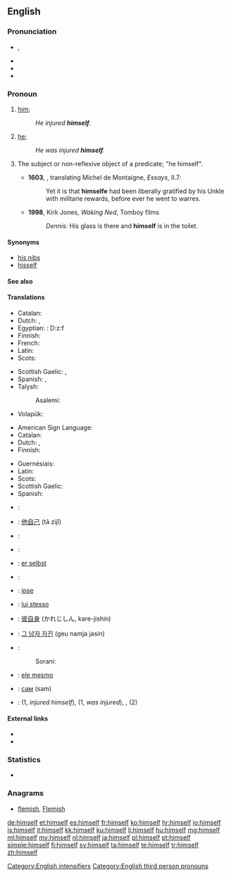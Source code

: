 ==English==

===Pronunciation===
* {{IPA|/hɪmˈsɛlf/}}, {{X-SAMPA|/hIm"sElf/}}
* {{audio|en-us-himself.ogg|Audio (US)}}
* {{rhymes|ɛlf}}
* {{hyphenation|him|self}}

===Pronoun===
{{en-pron|reflexive form of|he|desc=the third person singular, masculine, personal pronoun|Feminine|herself|neuter (nonhuman)|itself|neuter (human)|himself|plural|themselves}}

# {{reflexive}} [[him]]; {{non-gloss definition|the male object of a verb or preposition that also appears as the subject}}
#: ''He injured '''himself'''.''
# {{context|emphatic}} [[he]]; {{non-gloss definition|used as an intensifier, often to emphasize that the referent is the exclusive participant in the predicate}}
#: ''He was injured '''himself'''.''
# {{context|now|_|archaic|_|or|_|nonstandard}} The subject or non-reflexive object of a predicate; "he himself".
#* '''1603''', {{w|John Florio}}, translating Michel de Montaigne, ''Essays'', II.7:
#*: Yet it is that '''himselfe''' had been liberally gratified by his Unkle with militarie rewards, before ever he went to warres.
#* '''1998''', Kirk Jones, ''Waking Ned'', Tomboy films
#*: ''Dennis:'' His glass is there and '''himself''' is in the toilet.

====Synonyms====
* [[his nibs]]
* [[hisself]]

====See also====
{{English personal pronouns}}

====Translations====
{{trans-top|(reflexive) male person as the previously mentioned object}}
* Catalan: {{t-|ca|es}}
* Dutch: {{t+|nl|zich}},  {{t+|nl|zichzelf}}
* Egyptian: {{tø|egy|ḏzf|sc=Egyp}}: <hiero>D:z:f</hiero>
* Finnish: {{t|fi|itsensä}}
* French: {{t+|fr|lui-même}}
* Latin: {{t|la|ipse}}
* Scots: {{t|sco|himsel}}
{{trans-mid}}
* Scottish Gaelic: {{t|gd|e}} {{qualifier|non-emphatic}}, {{t|gd|esan}} {{qualifier|emphatic}}
* Spanish: {{t|es|él mismo}}, {{t|es|sí mismo}}
* Talysh:
*: Asalemi: {{qualifier|for all persons}} {{tø|tly|اشتن|tr=əštan}}
* Volapük: {{t|vo|oki}}
{{trans-bottom}}

{{trans-top|(emphatic, exclusive) he}}
* American Sign Language: {{tø|ase|A@Chesthigh SmallFrontandback|xs=American Sign Language}}
* Catalan: {{t-|ca|mateix}}
* Dutch: {{t+|nl|zelf}},  {{t+|nl|hijzelf}}
* Finnish: {{t|fi|itse}}
{{trans-mid}}
* Guernésiais: {{tø|roa-grn|li-mesme}}
* Latin: {{t|la|ipse}}
* Scots: {{t|sco|himsel}}
* Scottish Gaelic: {{t|gd|esan}}
* Spanish: {{t|es|él mismo}}
{{trans-bottom}}

{{checktrans-top}}
* {{ttbc|Arabic}}: {{Arab|[[نفسه]]}} {{IPAchar|(nafsáhu)}}
* {{ttbc|Chinese}}: [[他自己]] (tā zìjǐ)
* {{ttbc|Czech}}: {{t+|cs|sám|m}}
* {{ttbc|Dutch}}: {{t+|nl|hijzelf}}
* {{ttbc|German}}: [[er selbst]]
* {{ttbc|Hungarian}}: {{t+|hu|maga}}
* {{ttbc|ia}}: [[ipse]]
* {{ttbc|Italian}}: [[lui stesso]]
{{trans-mid}}
* {{ttbc|Japanese}}: [[彼自身]] (かれじしん, kare-jishin)
* {{ttbc|Korean}}: [[그 남자 자진]] (geu namja jasin)
* {{ttbc|Kurdish}}:
*: Sorani: {{t|ku|خۆی|tr=xoi|sc=ku-Arab}}
* {{ttbc|Portuguese}}: [[ele mesmo]]
* {{ttbc|Russian}}: [[сам]] (sam)
* {{ttbc|Swedish}}: {{t|sv|sig själv}} (1, ''injured himself''), {{t|sv|själv}} (1, ''was injured''), {{t|sv|honom själv}}, {{t|sv|han själv}} (2)
{{trans-bottom}}

====External links====
* {{R:Webster 1913}}
* {{R:Century 1911}}

===Statistics===
* {{rank|being|day|through|116|himself|go|how|long}}

===Anagrams===
* [[flemish#English|flemish]], [[Flemish#English|Flemish]]

[[Category:English intensifiers]]
[[Category:English third person pronouns]]

[[de:himself]]
[[et:himself]]
[[es:himself]]
[[fr:himself]]
[[ko:himself]]
[[hr:himself]]
[[io:himself]]
[[is:himself]]
[[it:himself]]
[[kk:himself]]
[[ku:himself]]
[[li:himself]]
[[hu:himself]]
[[mg:himself]]
[[ml:himself]]
[[my:himself]]
[[nl:himself]]
[[ja:himself]]
[[pl:himself]]
[[pt:himself]]
[[simple:himself]]
[[fi:himself]]
[[sv:himself]]
[[ta:himself]]
[[te:himself]]
[[tr:himself]]
[[zh:himself]]